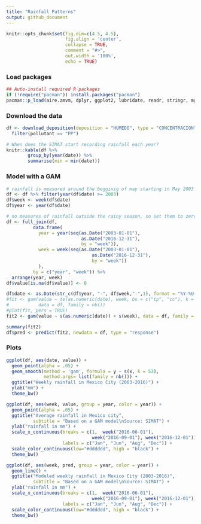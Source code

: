 ```yaml
---
title: "Rainfall Patterns"
output: github_document
---
```


```r
knitr::opts_chunk$set(fig.dim=c(4.5, 4.5),
                      fig.align = 'center',
                      collapse = TRUE,
                      comment = "#>",
                      out.width = '100%',
                      echo = TRUE)
```

### Load packages

```r
## Auto-install required R packages
if (!require("pacman")) install.packages("pacman")
pacman::p_load(aire.zmvm, dplyr, ggplot2, lubridate, readr, stringr, mgcv)
```

### Download the data

```r

df <- download_deposition(deposition = "HUMEDO", type = "CONCENTRACION") %>%
  filter(pollutant == "PP")

# When does the SIMAT start recording rainfall each year?
knitr::kable(df %>% 
        group_by(year(date)) %>%
        summarise(min = min(date)))
```

### Model with a GAM

```r
# rainfall is measured around the begginig of may starting in May 2003
df <- df %>% filter(year(df$date) >= 2003)
df$week <- week(df$date)
df$year <- year(df$date)

# no measures of rainfall outside the rainy season, so set them to zero
df <- full_join(df,
          data.frame(
            year = year(seq(as.Date("2003-01-01"), 
                            as.Date("2016-12-31"), 
                            by = "week")),
            week = week(seq(as.Date("2003-01-01"), 
                                as.Date("2016-12-31"), 
                                by = "week"))
            ),
          by = c("year", "week")) %>%
  arrange(year, week)
df$value[is.na(df$value)] <- 0

df$date <- as.Date(str_c(df$year, "-", df$week,"-",1), format = "%Y-%U-%u")
#fit <- gam(value ~ te(as.numeric(date), week, bs = c("tp", "cc"), k = c(10, 52)),
#           data = df, family = nb())
#plot(fit, pers = TRUE)
fit2 <- gam(value ~ s(as.numeric(date)) + s(week), data = df, family = nb())

summary(fit2)
df$pred <- predict(fit2, newdata = df, type = "response")

```


### Plots

```r
ggplot(df, aes(date, value)) +
  geom_point(alpha = .05) +
  geom_smooth(method = 'gam', formula = y ~ s(x, k = 53),
              method.args= list(family = nb())) +
  ggtitle("Weekly rainfall in Mexico City (2003-2016)") +
  ylab("mm") +
  theme_bw()

ggplot(df, aes(week, value, group = year, color = year)) +
  geom_point(alpha = .05) +
  ggtitle("Average rainfall in Mexico city",
          subtitle = "Based on a GAM model\nSource: SIMAT") +
  ylab("rainfall in mm") +
  scale_x_continuous(breaks = c(1,  week("2016-06-01"),  
                                week("2016-09-01"), week("2016-12-01")), 
                     labels = c("Jan", "Jun", "Aug", "Dec")) +
  scale_color_continuous(low="#dddddd", high = "black") +
  theme_bw()

ggplot(df, aes(week, pred, group = year, color = year)) +
  geom_line() +
  ggtitle("Modeled weekly rainfall in Mexico City (2003-2016)",
          subtitle = "Based on a GAM model\nSource: SIMAT") +
  ylab("rainfall in mm") +
  scale_x_continuous(breaks = c(1,  week("2016-06-01"),  
                                week("2016-09-01"), week("2016-12-01")), 
                     labels = c("Jan", "Jun", "Aug", "Dec")) +
  scale_color_continuous(low="#dddddd", high = "black") +
  theme_bw()
```
